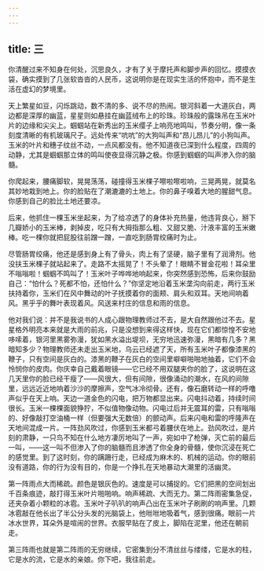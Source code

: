 ```yaml
---
---
---
```

title: 三
---




你清醒过来不知身在何处，沉思良久，才有了关于摩托声和脚步声的回忆。摸摸衣袋，确实摸到了几张软沓沓的人民币，这说明你是在现实生活的怀抱中，而不是生活在虚幻的梦境里。

天上繁星如豆，闪烁跳动，数不清的多、说不尽的热闹。银河斜着一大道灰白，两边都是深厚的幽蓝，星星则如悬挂在幽蓝绒布上的珍珠。珍珠般的露珠吊在玉米叶片的边缘和尖尖上。蝈蝈站在新秀出的玉米缨子上响亮地鸣叫，节奏分明，像一条刻度清晰的有机玻璃尺子。远处传来“吭吭”的大狗叫声和“昂儿昂儿”的小狗叫声。玉米的叶片和穗子纹丝不动，一点风都没有。他不知道夜已深到什么程度，四周的动静，尤其是蝈蝈那立体的鸣叫使夜显得沉静之极。你感到蝈蝈的叫声渗入你的脑髓。

你爬起来，腰痛脚软，晃晃荡荡，碰撞得玉米棵子嚓啦嚓啦响，三晃两晃，就莫名其妙地栽到地上。你的脸贴在了潮漉漉的土地上。你的鼻子嗅着大地的腥甜气息。你感到自己的脸比土地还要凉。

后来，他抓住一棵玉米坐起来，为了给凉透了的身体补充热量，他违背良心，掰下几瓣娇小的玉米棒，剥掉皮，吃只有大拇指那么粗、又甜又脆、汁液丰富的玉米嫩棒。吃一棵你就把屁股往前蹭一蹭，一直吃到肠胃绞痛时为止。

尽管肠胃绞痛，他还是感到身上有了骨头，肉上有了坚硬，脑子里有了润滑剂。他没扶玉米棵子就站起来了。走路不太摇晃了！不头晕了！眼睛不冒金花啦！耳朵里不嗡嗡啦！蝈蝈不鸣叫了！玉米叶子哗哗地响起来，你突然感到恐怖，后来你鼓励自己：“怕什么？死都不怕，还怕什么？”你坚定地沿着玉米垄沟向前走，两行玉米扶持着你，玉米们在风中舞动的叶子抚摸着你的面颊、肩头和双耳。天地间响着风。黑乎乎的舞叶表现着风。风送来村庄的信息和雨的信息。

他对我们说：并不是我说书的人成心跟物理教师过不去，是大自然跟他过不去。星星格外明亮本来就是大雨的前兆，只是没想到来得这样快，现在它们都惊惶不安地哆嗦着，银河里黑雾弥漫，犹如黑水溢出堤坝，无穷地迅速弥漫，黑暗有几多？黑暗知多少？物理教师还未走出玉米地，乌云已经遮了天，所有玉米叶子都像漆黑的鞭子，只有空间是灰白的。漆黑的鞭子在灰白的空间里噼噼啪啪地抽着，它们不会怜悯你的皮肉。你庆幸自己戴着眼镜——它已经不用双腿夹你的脸了，这说明在这几天里你的脸已经干瘦了——风很大，但有间隙，很像涌动的潮水，在风的间隙里，远远近近地响着沙沙的摩擦声，空气冰冷彻骨。还有，像石磨转动一样的呼噜声似乎在天上响。天边一道金色的闪电，把万物都显出来。闪电抖动着，持续时间很长。玉米一棵棵面貌狰狞，不似值物像动物。闪电过后并无震耳的雷，只有嗡嗡的、好像敲打空油桶一样（但要强大无数倍）的颤动声。后来闪电和雷的呼隆声在天地间混成一片。一阵劲风吹过，你感到玉米都弓着腰伏在地上。劲风吹过，是片刻的肃静，一只鸟不知在什么地方凄厉地叫了一声，宛如中了枪弹，灭亡前的最后一叫，——这一叫不但渗入了你的脑髓而且渗透了你全身的骨髓，使你沉浸在死亡的感觉里。到了这时刻，你的蹒跚行走，已经成为麻木的、机械的运动。你的眼前没有道路，你的行为没有目的，你是一个挣扎在天地暴动大潮里的活幽灵。

第一阵雨点大而稀疏。颜色是银灰色的。速度是可以捕捉的。它们把黑的空间划出千百条痕迹，敲打得玉米叶片啪啪响。响声稀疏、大而无力。第二阵雨密集急促，还夹杂着小颗粒的冰雹。玉米叶子叭叭的响声凸出在玉米叶子刷刷的响声里。几颗冰雹敲在他长出了半公分头发的光脑袋上，他咝咝地吸着气，感到很痛。眼前一片冰水世界，耳朵外是喧闹的世界。衣服早贴在了皮上，脚陷在泥里，他还在朝前走。

第三阵雨也就是第二阵雨的无穷继续，它密集到分不清丝丝与缕缕，它是水的柱，它是水的流，它是水的亲娘。你下吧，我往前走。